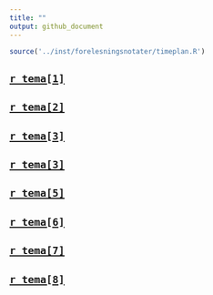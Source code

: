 ```yaml
---
title: ""
output: github_document
---
```


```r
source('../inst/forelesningsnotater/timeplan.R')
```

## [`r tema[1]`](https://github.com/joernih/SFB30820Finansteori/blob/master/inst/forelesningsnotater/1_introduksjon_og_overblikk.pdf)
## [`r tema[2]`](https://github.com/joernih/SFB30820Finansteori/tree/master/inst/forelesningsnotater/2_relevant_risiko_2_obj.pdf)
## [`r tema[3]`](https://github.com/joernih/SFB30820Finansteori/tree/master/inst/forelesningsnotater/3_relevant_risiko_3_N_obj.pdf)
## [`r tema[3]`](https://github.com/joernih/SFB30820Finansteori/tree/master/inst/forelesningsnotater/4_Effisiens.pdf)
## [`r tema[5]`](https://github.com/joernih/SFB30820Finansteori/tree/master/inst/forelesningsnotater/5_Kapitalverdimodellen.pdf)
## [`r tema[6]`](https://github.com/joernih/SFB30820Finansteori/tree/master/inst/forelesningsnotater/6_Langsiktige_finansieringsformer.pdf)
## [`r tema[7]`](https://github.com/joernih/SFB30820Finansteori/tree/master/inst/forelesningsnotater/7_Gjeldsgrad_og_risiko.pdf)
## [`r tema[8]`](https://github.com/joernih/SFB30820Finansteori/tree/master/inst/forelesningsnotater/8_Gjeldsgrad_og_verdi_i_perfekte_kapitalmarkeder.pdf)
